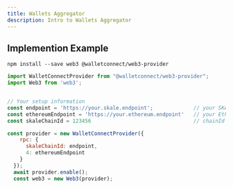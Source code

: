 ```yaml
---
title: Wallets Aggregator
description: Intro to Wallets Aggregator
---
```



<Tabs>
<TabItem label="Wallet Connect">
<ToolLayout
    introParagraph="The Wallet Connect is an open source protocol to link dApps to mobile wallets using deep linking, and allows you to integrate your dApp with SKALE."
    toolName="Wallet Connect"
    toolLink="https://docs.walletconnect.com/getting-started"
    toolDocsLink="https://docs.walletconnect.com/getting-started"
>

## Implemention Example

```shell
npm install --save web3 @walletconnect/web3-provider
```

```javascript
import WalletConnectProvider from "@walletconnect/web3-provider";
import Web3 from 'web3';


// Your setup information
const endpoint = 'https://your.skale.endpoint';             // your SKALE Chain endpoint
const ethereumEndpoint = 'https://your.ethereum.endpoint'   // your Ethereum endpoint
const skaleChainId = 123456                                 // chainId of your SKALE Chain

const provider = new WalletConnectProvider({
    rpc: {
      skaleChainId: endpoint,
      4: ethereumEndpoint
    }
  });
  await provider.enable();
  const web3 = new Web3(provider);
```

</ToolLayout>
</TabItem>
</Tabs>